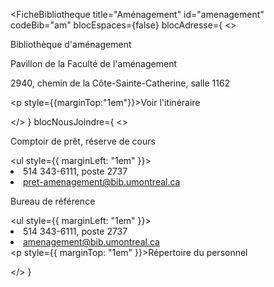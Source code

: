 
<FicheBibliotheque
  title="Aménagement"
  id="amenagement"
  codeBib="am"
  blocEspaces={false}
  blocAdresse={
    <>
      <p>Bibliothèque d'aménagement</p>
      <p>Pavillon de la Faculté de l'aménagement</p>
      <p>2940, chemin de la Côte-Sainte-Catherine, salle 1162</p>
      <p style={{marginTop:"1em"}}><Link to="https://www.google.com/maps/place/Pavillon+de+la+Facult%C3%A9+de+I'am%C3%A9nagement,+2940+Chem.+de+la+C%C3%B4te-Sainte-Catherine,+Montr%C3%A9al,+QC+H3S+2C2,+Canada/@45.504475,-73.620621,4251m/data=!3m1!1e3!4m6!3m5!1s0x4cc91992da0f9677:0xda3129520f89d791!8m2!3d45.504475!4d-73.6206208!16s%2Fg%2F1tghp63h?hl=en&entry=ttu&g_ep=EgoyMDI1MDQwOS4wIKXMDSoASAFQAw%3D%3D" Icon={ArrowSquareOutIcon}>Voir l'itinéraire</Link></p>
    </>
  }
  blocNousJoindre={
    <>
      <p>Comptoir de prêt, réserve de cours</p>
      <ul style={{ marginLeft: "1em" }}>
        <li>514 343-6111, poste 2737</li>
        <li><Link to="mailto:pret-amenagement@bib.umontreal.ca">pret-amenagement@bib.umontreal.ca</Link></li>
      </ul>
      <p>Bureau de référence</p>
      <ul style={{ marginLeft: "1em" }}>
        <li>514 343-6111, poste 2737</li>
        <li><Link to="mailto:amenagement@bib.umontreal.ca">amenagement@bib.umontreal.ca</Link></li>
      </ul>
      <p style={{ marginTop: "1em" }}><Link to="/nous-joindre/notre-equipe/#amenagement" Icon>Répertoire du personnel</Link></p>
    </>
  }
>
</FicheBibliotheque>

